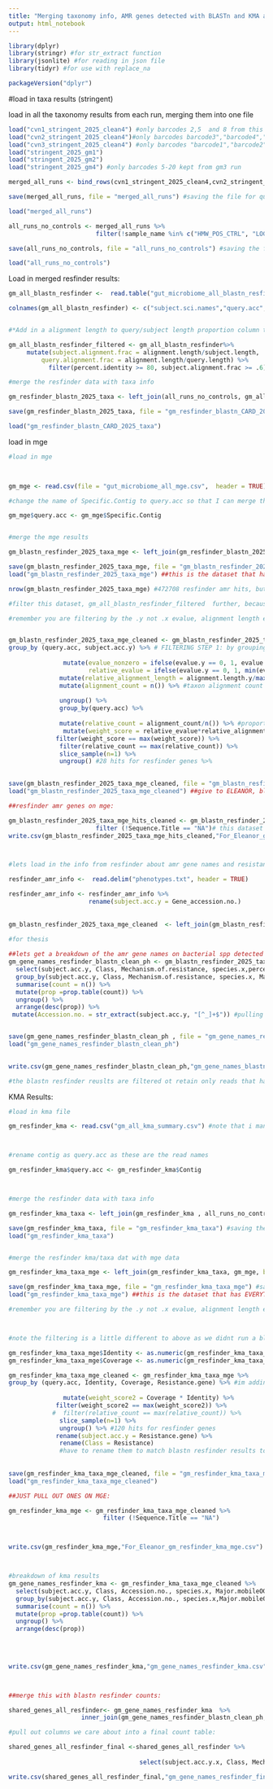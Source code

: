 ```yaml
---
title: "Merging taxonomy info, AMR genes detected with BLASTn and KMA against Resfinder database and mobile genetic elements detected in mobileOG database"
output: html_notebook
---
```

```r

library(dplyr)
library(stringr) #for str_extract function
library(jsonlite) #for reading in json file
library(tidyr) #for use with replace_na

packageVersion("dplyr")
```

#load in taxa results (stringent)

load in all the taxonomy results from each run, merging them into one file
```r
load("cvn1_stringent_2025_clean4") #only barcodes 2,5  and 8 from this run
load("cvn2_stringent_2025_clean4")#only barcodes barcode3","barcode4","barcode5","barcode6","barcode7","barcode8","barcode9","barcode22" kept
load("cvn3_stringent_2025_clean4") #only barcodes "barcode1","barcode2","barcode10" kept
load("stringent_2025_gm1")
load("stringent_2025_gm2")
load("stringent_2025_gm4") #only barcodes 5-20 kept from gm3 run

merged_all_runs <- bind_rows(cvn1_stringent_2025_clean4,cvn2_stringent_2025_clean4,cvn3_stringent_2025_clean4,stringent_2025_gm1,stringent_2025_gm2,stringent_2025_gm4)

save(merged_all_runs, file = "merged_all_runs") #saving the file for quick reloading later on

load("merged_all_runs")

all_runs_no_controls <- merged_all_runs %>%
                        filter(!sample_name %in% c("HMW_POS_CTRL", "LOG_DNA_POS_CTRL","LOG_POS_CTRL", "16S_POS_CTRL", "NEG_CTRL", "NEG_EXT_CTRL"))

save(all_runs_no_controls, file = "all_runs_no_controls") #saving the file for quick reloading later on

load("all_runs_no_controls")
```


Load in merged resfinder results:

```r
gm_all_blastn_resfinder <-  read.table("gut_microbiome_all_blastn_resfinder.txt", sep="",  header = FALSE) 

colnames(gm_all_blastn_resfinder) <- c("subject.sci.names","query.acc","subject.acc", "percent.identity", "coverage", "alignment.length", "mismatches","gap.opens", "gaps", "subject.length", "query.length", "q.start", "q.end", "s.start", "s.end", "evalue", "subject.tax.ids")


#*Add in a alignment length to query/subject length proportion column to further illustrate how much of a match we are seeing**

gm_all_blastn_resfinder_filtered <- gm_all_blastn_resfinder%>%
     mutate(subject.alignment.frac = alignment.length/subject.length, 
         query.alignment.frac = alignment.length/query.length) %>%
           filter(percent.identity >= 80, subject.alignment.frac >= .6) #814 hits
```

```r

#merge the resfinder data with taxa info

gm_resfinder_blastn_2025_taxa <- left_join(all_runs_no_controls, gm_all_blastn_resfinder_filtered , by = "query.acc", relationship = "many-to-many")

save(gm_resfinder_blastn_2025_taxa, file = "gm_resfinder_blastn_CARD_2025_taxa") #saving the file for quick reloading later on

load("gm_resfinder_blastn_CARD_2025_taxa")
```

load in mge

```r

#load in mge


   
gm_mge <- read.csv(file = "gut_microbiome_all_mge.csv",  header = TRUE)

#change the name of Specific.Contig to query.acc so that I can merge the amr_filters_CARD and the grey_seal_mge datasets together using this linker column, which is the query name, but just with different headings on both datasets:

gm_mge$query.acc <- gm_mge$Specific.Contig


#merge the mge results

gm_blastn_resfinder_2025_taxa_mge <- left_join(gm_resfinder_blastn_2025_taxa, gm_mge, by = "query.acc", relationship = "many-to-many")

save(gm_blastn_resfinder_2025_taxa_mge, file = "gm_blastn_resfinder_2025_taxa_mge") #saving the file for quick reloading later on
load("gm_blastn_resfinder_2025_taxa_mge") ##this is the dataset that has EVERYTHING - The blastn amr gene hit, if its associated awith a bacterial spp from the sample and whether this amr gene is a mge

nrow(gm_blastn_resfinder_2025_taxa_mge) #472708 resfinder amr hits, but this also includes taxa with no hits, mge with no hits etc

```

```r
#filter this dataset, gm_all_blastn_resfinder_filtered  further, because there are multiple hits of the same read and we only want one hit per read:

#remember you are filtering by the .y not .x evalue, alignment length etc because you are filtering the reads based on the amr results (.y) not the species results (.x)


gm_blastn_resfinder_2025_taxa_mge_cleaned <- gm_blastn_resfinder_2025_taxa_mge %>%
group_by (query.acc, subject.acc.y) %>% # FILTERING STEP 1: by grouping the read with saccession, if the same read hits to multiple samr genes, all these genes are retained for that read
            
               mutate(evalue_nonzero = ifelse(evalue.y == 0, 1, evalue.y), 
                      relative_evalue = ifelse(evalue.y == 0, 1, min(evalue_nonzero)/evalue_nonzero)) %>%
              mutate(relative_alignment_length = alignment.length.y/max(alignment.length.y)) %>%
              mutate(alignment_count = n()) %>% #taxon alignment count within a read 
              
              ungroup() %>%
              group_by(query.acc) %>%
             
              mutate(relative_count = alignment_count/n()) %>% #proportion of read alignments to a taxon
               mutate(weight_score = relative_evalue*relative_alignment_length*(percent.identity.y/100)) %>%
             filter(weight_score == max(weight_score)) %>%
              filter(relative_count == max(relative_count)) %>%
              slice_sample(n=1) %>%
              ungroup() #28 hits for resfinder genes %>%
              

save(gm_blastn_resfinder_2025_taxa_mge_cleaned, file = "gm_blastn_resfinder_2025_taxa_mge_cleaned") #saving the file for quick reloading later on
load("gm_blastn_resfinder_2025_taxa_mge_cleaned") ##give to ELEANOR, blastN RESULTS S AUREUS THAT HAVE MGE

##resfinder amr genes on mge:

gm_blastn_resfinder_2025_taxa_mge_hits_cleaned <- gm_blastn_resfinder_2025_taxa_mge_cleaned %>%
                        filter (!Sequence.Title == "NA")# this dataset represents amr genes on identified species, and all the genes are on mobile genetic elements,. 3hits
write.csv(gm_blastn_resfinder_2025_taxa_mge_hits_cleaned,"For_Eleanor_gm_blastn_resfinder_2025)taxa_mge.csv")



#lets load in the info from resfinder about amr gene names and resistance info:

resfinder_amr_info <-  read.delim("phenotypes.txt", header = TRUE) 

resfinder_amr_info <- resfinder_amr_info %>%
                      rename(subject.acc.y = Gene_accession.no.)
  
  
gm_blastn_resfinder_2025_taxa_mge_cleaned  <- left_join(gm_blastn_resfinder_2025_taxa_mge_cleaned, resfinder_amr_info, by = "subject.acc.y", relationship = "many-to-many") 
                    
#for thesis

##lets get a breakdown of the amr gene names on bacterial spp detected with blastn on CARD for protein homolog hits only:
gm_gene_names_resfinder_blastn_clean_ph <- gm_blastn_resfinder_2025_taxa_mge_cleaned %>%
  select(subject.acc.y, Class, Mechanism.of.resistance, species.x,percent.identity.x, evalue.x,Major.mobileOG.Category) %>%
  group_by(subject.acc.y, Class, Mechanism.of.resistance, species.x, Major.mobileOG.Category) %>%
  summarise(count = n()) %>%
  mutate(prop =prop.table(count)) %>%
  ungroup() %>%
  arrange(desc(prop)) %>%
 mutate(Accession.no. = str_extract(subject.acc.y, "[^_]+$")) #pulling out the accession names (which are the strings after the last underscore in the subject.query.acc column and outputting it to a new column Acesssion.no, which matches the column name for accession numbers outputted by kma results below, so i can merge ion this column)


save(gm_gene_names_resfinder_blastn_clean_ph , file = "gm_gene_names_resfinder_blastn_clean_ph ") #saving the file for quick reloading later on
load("gm_gene_names_resfinder_blastn_clean_ph")

 
write.csv(gm_gene_names_resfinder_blastn_clean_ph,"gm_gene_names_blastn_resfinder.csv")

#the blastn resfinder reuslts are filtered ot retain only reads that have 60% coverage or more across and amr gene and the percent identity to that amr gene is 80% or more


```


KMA Results:

```r

#load in kma file

gm_resfinder_kma <- read.csv("gm_all_kma_summary.csv") #note that i manually made this table in excel by searching in the concatenated kma file for all gut microbiome chapter samples and compilling them into this excel file



#rename contig as query.acc as these are the read names

gm_resfinder_kma$query.acc <- gm_resfinder_kma$Contig



#merge the resfinder data with taxa info

gm_resfinder_kma_taxa <- left_join(gm_resfinder_kma , all_runs_no_controls , by = "query.acc", relationship = "many-to-many")

save(gm_resfinder_kma_taxa, file = "gm_resfinder_kma_taxa") #saving the file for quick reloading later on
load("gm_resfinder_kma_taxa")


#merge the resfinder kma/taxa dat with mge data

gm_resfinder_kma_taxa_mge <- left_join(gm_resfinder_kma_taxa, gm_mge, by = "query.acc", relationship = "many-to-many")

save(gm_resfinder_kma_taxa_mge, file = "gm_resfinder_kma_taxa_mge") #saving the file for quick reloading later on
load("gm_resfinder_kma_taxa_mge") ##this is the dataset that has EVERYTHING - The blastn amr gene hit, if its associated awith a bacterial spp from the sample and whether this amr gene is a mge

#remember you are filtering by the .y not .x evalue, alignment length etc because you are filtering the reads based on the amr results (.y) not the species results (.x)



#note the filtering is a little different to above as we didnt run a blast analysis, so dont have evalues, alignment lengths etc for the amr hits. we just have what the kma algorithm outputted - which does contain %id and coverage, so we can filter to reatain only one read that has both the highest poertcent id and coverage across the amr gene found: THIS FILTERING IS CURRENTLY NOT WORKING AND BOTH READS

gm_resfinder_kma_taxa_mge$Identity <- as.numeric(gm_resfinder_kma_taxa_mge$Identity)
gm_resfinder_kma_taxa_mge$Coverage <- as.numeric(gm_resfinder_kma_taxa_mge$Coverage)

gm_resfinder_kma_taxa_mge_cleaned <- gm_resfinder_kma_taxa_mge %>%
group_by (query.acc, Identity, Coverage, Resistance.gene) %>% #im adding resistance gene here as when i didnt do this, i was still getting a single read hitting to two different amr genes being retained, but again i only want a single hit per read. the amr genes must be very genetically similar (it was aad and tetL i was looking at, because both hits for the same read were over 99% id and 98% coverage for both genes. But lets be really strict and only keep the best hit)
            
               mutate(weight_score2 = Coverage * Identity) %>%
             filter(weight_score2 == max(weight_score2)) %>%
            #  filter(relative_count == max(relative_count)) %>%
              slice_sample(n=1) %>%
              ungroup() %>% #120 hits for resfinder genes
             rename(subject.acc.y = Resistance.gene) %>%
              rename(Class = Resistance)
              #have to rename them to match blastn resfinder results to merge later
  
  
save(gm_resfinder_kma_taxa_mge_cleaned, file = "gm_resfinder_kma_taxa_mge_cleaned") #saving the file for quick reloading later on
load("gm_resfinder_kma_taxa_mge_cleaned") 

##JUST PULL OUT ONES ON MGE:

gm_resfinder_kma_mge <- gm_resfinder_kma_taxa_mge_cleaned %>%
                          filter (!Sequence.Title == "NA")



write.csv(gm_resfinder_kma_mge,"For_Eleanor_gm_resfinder_kma_mge.csv")



#breakdown of kma results
gm_gene_names_resfinder_kma <- gm_resfinder_kma_taxa_mge_cleaned %>%
  select(subject.acc.y, Class, Accession.no., species.x, Major.mobileOG.Category) %>%
  group_by(subject.acc.y, Class, Accession.no., species.x,Major.mobileOG.Category) %>%
  summarise(count = n()) %>%
  mutate(prop =prop.table(count)) %>%
  ungroup() %>%
  arrange(desc(prop))
 

                               
                                
write.csv(gm_gene_names_resfinder_kma,"gm_gene_names_resfinder_kma.csv")



##merge this with blastn resfinder counts:

shared_genes_all_resfinder<- gm_gene_names_resfinder_kma  %>%
                    inner_join(gm_gene_names_resfinder_blastn_clean_ph, by = c("Accession.no.", "Class", "species.x", "Major.mobileOG.Category"))

#pull out columns we care about into a final count table:

shared_genes_all_resfinder_final <-shared_genes_all_resfinder %>%
                                   
                                    select(subject.acc.y.x, Class, Mechanism.of.resistance, species.x, count.x, count.y, Major.mobileOG.Category)

write.csv(shared_genes_all_resfinder_final,"gm_gene_names_resfinder_final.csv")
                                

```


